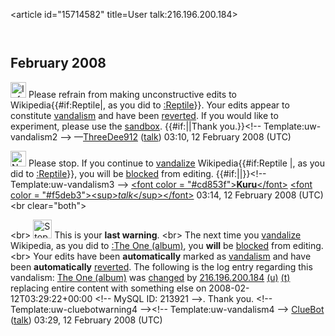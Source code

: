 <article id="15714582" title=User talk:216.196.200.184>
	<talkpage id="15714582" title="User talk:216.196.200.184">
==February 2008==
[[Image:Information.svg|25px]] Please refrain from making unconstructive edits to Wikipedia{{#if:Reptile|, as you did to [[:Reptile]]}}. Your edits appear to constitute [[Wikipedia:Vandalism|vandalism]] and have been [[Help:Reverting|reverted]]. If you would like to experiment, please use the [[Wikipedia:Sandbox|sandbox]]. {{#if:|{{{2}}}|Thank you.}}&lt;!-- Template:uw-vandalism2 --&gt; —[[User:ThreeDee912|ThreeDee912]] ([[User talk:ThreeDee912|talk]]) 03:10, 12 February 2008 (UTC)


[[Image:Nuvola apps important.svg|25px]] Please stop. If you continue to [[Wikipedia:Vandalism|vandalize]] Wikipedia{{#if:Reptile‎ |, as you did to [[:Reptile‎ ]]}}, you will be [[Wikipedia:Blocking policy|blocked]] from editing. {{#if:|{{{2}}}|}}&lt;!-- Template:uw-vandalism3 --&gt; [[User:Kuru|&lt;font color = &quot;#cd853f&quot;&gt;'''Kuru'''&lt;/font&gt;]] [[User talk:Kuru|&lt;font color = &quot;#f5deb3&quot;&gt;&lt;sup&gt;''talk''&lt;/sup&gt;&lt;/font&gt;]] 03:14, 12 February 2008 (UTC) &lt;br clear=&quot;both&quot;&gt;

&lt;br&gt;
[[Image:Stop hand nuvola.svg|left|30px]] This is your '''last warning'''. &lt;br&gt; The next time you [[Wikipedia:Vandalism|vandalize]] Wikipedia, as you did to [[:The One (album)]], you '''will''' be [[Wikipedia:Blocking policy|blocked]] from editing. &lt;br&gt; Your edits have been '''automatically''' marked as [[Wikipedia:Vandalism|vandalism]] and have been '''automatically''' [[Help:Reverting|reverted]]. The following is the log entry regarding this vandalism: [[The One (album)]] was [http://en.wikipedia.org/w/index.php?title=The+One+%28album%29&amp;diff=190808398&amp;oldid=190807709 changed] by [[Special:Contributions/216.196.200.184|216.196.200.184]] [[User:216.196.200.184|(u)]] [[User talk:216.196.200.184|(t)]] replacing entire content with something else on 2008-02-12T03:29:22+00:00 &lt;!-- MySQL ID: 213921 --&gt;. Thank you. &lt;!-- Template:uw-cluebotwarning4 --&gt;&lt;!-- Template:uw-vandalism4 --&gt; [[User:ClueBot|ClueBot]] ([[User talk:ClueBot|talk]]) 03:29, 12 February 2008 (UTC)
	</talkpage>
</article>